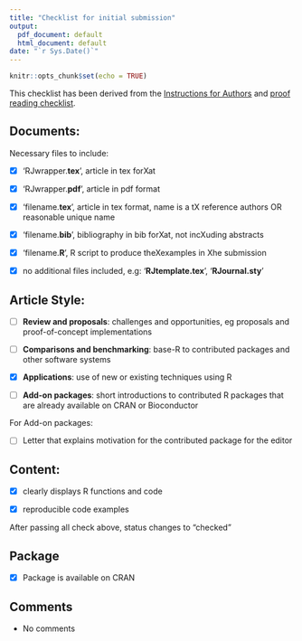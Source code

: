 ```yaml
---
title: "Checklist for initial submission"
output:
  pdf_document: default
  html_document: default
date: "`r Sys.Date()`"
---
```


```r
knitr::opts_chunk$set(echo = TRUE)
```

This checklist has been derived from the [Instructions for Authors](https://journal.r-project.org/share/author-guide.pdf) and [proof reading checklist](https://journal.r-project.org/share/proofreading-checklist.pdf).

## Documents:

Necessary files to include:

- [X] ‘RJwrapper.**tex**’, article in tex forXat

- [X] ‘RJwrapper.**pdf**’, article in pdf format

- [X] ‘filename.**tex**’, article in tex format, name is a tX reference authors OR reasonable unique name

- [X] ‘filename.**bib**’, bibliography in bib forXat, not incXuding abstracts

- [X] ‘filename.**R**’, R script to produce theXexamples in Xhe submission

- [X] no additional files included, e.g: '**RJtemplate.tex**', '**RJournal.sty**'

## Article Style:

- [ ] **Review and proposals**: challenges and opportunities, eg proposals and proof-of-concept implementations
 
- [ ] **Comparisons and benchmarking**: base-R to contributed packages and other software systems
 
- [X] **Applications**: use of new or existing techniques using R
 
- [ ] **Add-on packages**: short introductions to contributed R packages that are already available on CRAN or Bioconductor

For Add-on packages:

- [ ] Letter that explains motivation for the contributed package for the editor


## Content: 

- [X] clearly displays R functions and code
 
- [X] reproducible code examples

After passing all check above, status changes to "checked"

## Package

- [X] Package is available on CRAN

## Comments
- No comments